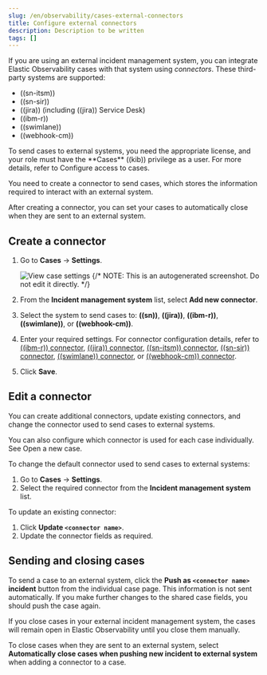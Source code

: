 ```yaml
---
slug: /en/observability/cases-external-connectors
title: Configure external connectors
description: Description to be written
tags: []
---
```


<div id="cases-external-connectors"></div>

If you are using an external incident management system, you can integrate Elastic Observability
cases with that system using _connectors_. These third-party systems are supported:

* ((sn-itsm))
* ((sn-sir))
* ((jira)) (including ((jira)) Service Desk)
* ((ibm-r))
* ((swimlane))
* ((webhook-cm))

<DocCallOut title="Important" color="warning">
To send cases to external systems, you need the appropriate license, and your role must
have the **Cases** ((kib)) privilege as a user. For more details, refer to <DocLink slug="/en/observability/grant-cases-access">Configure access to cases</DocLink>.
</DocCallOut>

You need to create a connector to send cases, which stores the information required to interact
with an external system.

After creating a connector, you can set your cases to
automatically close when they are sent to an external system.

<div id="new-connector-observability"></div>

## Create a connector

1. Go to **Cases** -> **Settings**.

    ![View case settings](images/cases-settings.png)
    {/* NOTE: This is an autogenerated screenshot. Do not edit it directly. */}

1. From the **Incident management system** list, select **Add new connector**.
1. Select the system to send cases to: **((sn))**, **((jira))**, **((ibm-r))**, **((swimlane))**,
    or **((webhook-cm))**.

1. Enter your required settings. For connector configuration details, refer to
    [((ibm-r)) connector](((kibana-ref))/resilient-action-type.html),
    [((jira)) connector](((kibana-ref))/jira-action-type.html),
    [((sn-itsm)) connector](((kibana-ref))/servicenow-action-type.html),
    [((sn-sir)) connector](((kibana-ref))/servicenow-sir-action-type.html),
    [((swimlane)) connector](((kibana-ref))/swimlane-action-type.html), or
    [((webhook-cm)) connector](((kibana-ref))/cases-webhook-action-type.html).

1. Click **Save**.

<div id="Edit-connector-observability"></div>

## Edit a connector

You can create additional connectors, update existing connectors, and change the connector used to send cases to external systems.

<DocCallOut title="Tip">
You can also configure which connector is used for each case individually. See <DocLink slug="/en/observability/manage-cases" section="open-a-new-case">Open a new case</DocLink>.
</DocCallOut>

To change the default connector used to send cases to external systems:

1. Go to **Cases** -> **Settings**.
1. Select the required connector from the **Incident management system** list.

To update an existing connector:

1. Click **Update `<connector name>`**.
1. Update the connector fields as required.

<div id="close-connector-observability"></div>

## Sending and closing cases

To send a case to an external system, click the **Push as `<connector name>` incident** button from the individual case page.
This information is not sent automatically. If you make further changes to the shared case fields, you should push the case again.

If you close cases in your external incident management system, the cases will remain open in Elastic Observability until you close them
manually.

To close cases when they are sent to an external system, select
**Automatically close cases when pushing new incident to external system** when adding a connector to a case.